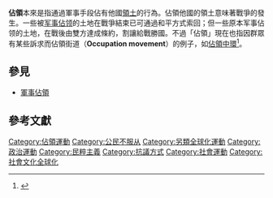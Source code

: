 {{NoteTA
|zh-cn:占领; zh-tw:占領; zh-hk:佔領;
}}
{{Original research|time=2012-11-12T06:44:26+00:00}}
{{otheruse|subject=以軍事手段佔有他國領土，或群眾因有所訴求而佔領公共場所的行為|other=領土的取得方式|先佔}}
{{redirect2|佔領運動|在香港發生的'''佔領中環'''運動|佔領中環}}
'''佔領'''本來是指通過軍事手段佔有他國[[領土|領土]]的行為。佔領他國的領土意味著戰爭的發生。一些被[[军事佔领|军事佔领]]的土地在戰爭結束已可通過和平方式索回；但一些原本军事佔领的土地，在戰後由雙方達成條約，割讓給戰勝國。不過「佔領」現在也指因群眾有某些訴求而佔領街道（'''Occupation movement'''）的例子，如[[讓愛與和平佔領中環|佔領中環]]<ref>{{cite news|url=http://thehousenews.com/politics/%E6%88%B4%E8%80%80%E5%BB%B7-%E4%BB%A5%E6%B3%95%E9%81%94%E7%BE%A9-%E5%85%AC%E6%B0%91%E6%8A%97%E5%91%BD%E7%88%AD%E6%99%AE%E9%81%B8/|title=以法達義 公民抗命爭普選|author=戴耀廷|publisher=主場新聞|date=2013-01-23|deadurl=yes|archiveurl=https://web.archive.org/web/20141024121702/http://thehousenews.com/politics/%E6%88%B4%E8%80%80%E5%BB%B7-%E4%BB%A5%E6%B3%95%E9%81%94%E7%BE%A9-%E5%85%AC%E6%B0%91%E6%8A%97%E5%91%BD%E7%88%AD%E6%99%AE%E9%81%B8/|archivedate=2014-10-24|accessdate=2015-02-28}}</ref>。

==參見==
* [[軍事佔領|軍事佔領]]

==參考文獻==
{{Reflist}}

[[Category:佔領運動|Category:佔領運動]]
[[Category:公民不服从|Category:公民不服从]]
[[Category:另類全球化運動|Category:另類全球化運動]]
[[Category:政治運動|Category:政治運動]]
[[Category:民粹主義|Category:民粹主義]]
[[Category:抗議方式|Category:抗議方式]]
[[Category:社會運動|Category:社會運動]]
[[Category:社會文化全球化|Category:社會文化全球化]]
